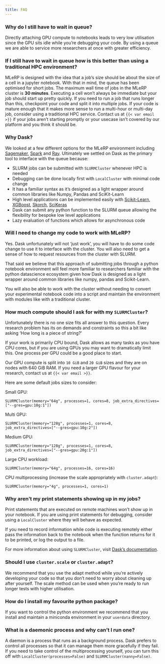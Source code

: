 ```yaml
---
title: FAQ
---
```


<!-- <img src="./images/curious_mlerp.png" style="position: fixed; left: 0; bottom: 0;" class="d-none d-sm-block"/> -->

### Why do I still have to wait in queue?
Directly attaching GPU compute to notebooks leads to very low utilisation since the GPU sits idle while you're debugging your code. By using a queue we are able to service more researchers at once with greater efficiency.

### If I still have to wait in queue how is this better than using a traditional HPC environment?

MLeRP is designed with the idea that a job's size should be about the size of a cell in a jupyter notebook. With that in mind, the queue has been optimised for short jobs. The maximum wall time of jobs in the MLeRP cluster is **30 minutes**. Executing a cell won't always be immediate but your job should start up pretty quickly. If you need to run a job that runs longer than this, checkpoint your code and split it into multiple jobs. If your code is mature enough that it makes more sense to run a multi-hour or multi-day job, consider using a traditional HPC service. Contact us at `{{< var email >}}` if your jobs aren't starting promptly or your usecase isn't covered by our platform and you think it should be.

### Why Dask?
We looked at a few different options for the MLeRP environment including [Sagemaker](https://aws.amazon.com/sagemaker/), [Spark](https://spark.apache.org/) and [Ray](https://docs.ray.io/en/releases-1.11.1/index.html). Ultimately we settled on Dask as the primary tool to interface with the queue because:

* SLURM jobs can be submitted with `SLURMCluster` whenever HPC is needed
* Debugging can be done locally first with `LocalCluster` with minimal code change
* It has a familiar syntax as it's designed as a light wrapper around common libraries like Numpy, Pandas and SciKit-Learn
* High level applications can be implemented easily with [Scikit-Learn](https://ml.dask.org/joblib.html), [XGBoost](https://ml.dask.org/xgboost.html), [Skorch](https://ml.dask.org/pytorch.html), [SciKeras](https://ml.dask.org/keras.html)
* Dask can submit any python function to the SLURM queue allowing the flexibility for bespoke low level applications
* Lazy evaluation of functions which allows for asynchronous code

### Will I need to change my code to work with MLeRP?
Yes. Dask unfortunately will not 'just work', you will have to do some code change to use it to interface with the cluster. You will also need to get a sense of how to request resources from the cluster with SLURM.

That said we believe that this approach of submitting jobs through a python notebook environment will feel more familiar to researchers familiar with the python datascience ecosystem given how Dask is designed as a light wrapper around common libraries like numpy, pandas and Scikit-Learn.

You will also be able to work with the cluster without needing to convert your experimental notebook code into a script and maintain the environment with modules like with a traditional cluster.

### How much compute should I ask for with my `SLURMCluster`?
Unfortunately there is no one size fits all answer to this question. Every research problem has its on demands and constraints so this a bit like asking 'How long is a piece of string?'

If your work is primarily CPU bound, Dask allows as many tasks as you have CPU cores, but if you are using GPUs you may want to dramatically limit this. One process per GPU could be a good place to start.

Our GPU compute is split into `10 GiB` and `20 GiB` sizes and they are on nodes with 640 GiB RAM. If you need a larger GPU flavour for your research, contact us at `{{< var email >}}`.

Here are some default jobs sizes to consider:

Small GPU: 

`SLURMCluster(memory="64g", processes=1, cores=8, job_extra_directives=["--gres=gpu:10g:1"])`

Multi GPU: 

`SLURMCluster(memory="128g", processes=1, cores=8, job_extra_directives=["--gres=gpu:10g:2"])`

Medium GPU: 

`SLURMCluster(memory="128g", processes=1, cores=8, job_extra_directives=["--gres=gpu:20g:1"])`

Large CPU workload:

`SLURMCluster(memory="64g", processes=16, cores=16)`

CPU multiprocessing (increase the scale appropriately with `cluster.adapt`):

`SLURMCluster(memory="4g", processes=1, cores=1)`

### Why aren't my print statements showing up in my jobs?
Print statements that are executed on remote machines won't show up in your notebook. If you are using print statements for debugging, consider using a `LocalCluster` where they will behave as expected. 

If you need to record information while code is executing remotely either pass the information back to the notebook when the function returns for it to be printed, or log the output to a file.

For more information about using `SLURMCluster`, visit [Dask's documentation](https://jobqueue.dask.org/en/latest/generated/dask_jobqueue.SLURMCluster.html).

### Should I use `cluster.scale` or `cluster.adapt`?
We recommend that you use the adapt method while you're actively developing your code so that you don't need to worry about cleaning up after yourself. The scale method can be used when you're ready to run longer tests with higher utilisation.

### How do I install my favourite python package?
If you want to control the python environment we recommend that you install and maintain a miniconda environment in your `userdata` directory.

### What is a daemonic process and why can't I run one?
A daemon is a process that runs as a background process. Dask prefers to control all processes so that it can manage them more gracefully if they fail. If you need to take control of the multiprocessing yourself, you can turn this off with `LocalCluster(processes=False)` and `SLURMCluster(nanny=False)`.
